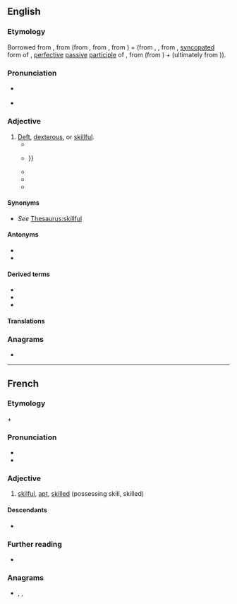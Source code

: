 ==English==
{{was wotd|2017|August|10}}

===Etymology===
Borrowed from {{bor|en|fr|adroit}}, from {{der|en|fr|à||on the; [[to]]}} (from {{der|en|fro|a||to; [[towards]]}}, from {{der|en|la|ad||to; towards}}, from {{der|en|ine-pro|*ád||[[at]]; [[near]]}}) + {{der|en|fr|droit||[[right#Noun|right]]}} (from {{der|en|fro|droit}}, {{m|fro|dreit}}, from {{der|en|VL.|*drēctus}}, [[Appendix:Glossary#syncope|syncopated]] form of {{der|en|la|dīrectus||laid [[straight#Adjective|straight]]; [[direct#Adjective|direct]], straight; [[level#Adjective|level]]; [[upright#Adjective|upright]]}}, [[Appendix:Glossary#perfective|perfective]] [[Appendix:Glossary#passive voice|passive]] [[Appendix:Glossary#participle|participle]] of {{m|la|dīrigō||to lay straight}}, from {{m|la|dis-||[[apart]], in [[two]]}} (from {{der|en|ine-pro|*dwís||[[twice]]; in two}}) + {{m|la|regō||to [[govern]], [[rule#Verb|rule]]; to [[guide#Verb|guide]], [[steer#Verb|steer]]}} (ultimately from {{der|en|ine-pro|*h₃réǵeti||to be [[straightening]], setting upright}})).

===Pronunciation===
* {{a|RP|GA}} {{IPA|/əˈdɹɔɪt/|lang=en}}
* {{rhymes|ɔɪt|lang=en}}

===Adjective===
{{en-adj|er|more}}

# [[deft|Deft]], [[dexterous]], or [[skillful]].
#* {{quote-book|author=William Hogarth|authorlink=William Hogarth|author2=Thomas Cook, engraver|chapter=Southwark Fair|title=Anecdotes of Mr. Hogarth, and Explanatory Descriptions of the Plates of Hogarth Restored. Engraved by Thomas Cook|location=London|publisher=Printed for the engraver, no. 38, {{w|Tavistock Street}}, {{w|Covent Garden}}; and G. and J. Robinson, {{w|Paternoster Row}}|year=1803|page=2|pageurl=https://books.google.com/books?id=itdFAQAAMAAJ&pg=RA2-PP6|oclc=4772793|passage=A ſimple lad, with a whip in one hand, and the other locked in the arm of a young girl, is ſo loſt in gaping aſtoniſhment, that an '''adroit''' branch of the family of the Filches is clearing his pockets of their contents.}}
#* {{quote-book|author=Robert Taylor|authorlink=Robert Taylor (Radical)|chapter=[Appendix:] False Representations|title=The Diegesis; being a Discovery of Origin, Evidences, and Early History of Christianity. Never before or elsewhere so Fully and Faithfully Set Forth|location=London|publisher={{w|Richard Carlile}}, 62, {{w|Fleet Street}}; John Brooks, 421, {{w|Oxford Street}}|year=1829|page=424|pageurl=https://books.google.com/books?id=pbgHAAAAQAAJ&pg=PA424|oclc=5193115|passage=[W]hile the press has teemed with a thousand better modes of defending Christianity, unbelievers had been asleep all the while, and dreamed of no '''adroiter''' methods of attacking it: {{...}}}}
#* {{RQ:Melville Moby-Dick|chapter=Stubb’s Supper|section=footnote|page=325|passage=By '''adroit''' management the wooden float is made to rise on the other side of the mass, so that now having girdled the whale, the chain is readily made to follow suit; and being slipped along the body, is at last locked fast round the smallest part of the tail, at the point of junction with its broad flukes or lobes.}}
#* {{quote-book|author=Denys Hay|authorlink=Denys Hay|title=Europe in the Fourteenth and Fifteenth Centuries|location=London|publisher=[[w:Longman|Longmans, Green & Co.]]|year=1966|oclc=468555254|passage=[O]ne basic economic problem defeated the ingenuity of even the '''adroitest''' Italian bankers&nbsp;– the balance of payments. It often happened that the exchange of commodies was so uneven that there were no funds in Bruges to settle accounts in Florence.}}
#* {{quote-book|author=William Diver|authorlink=William Diver|chapter=Phonology as Human Behavior|editors=Alan Huffman and Joseph Davis|title=Language: Communication and Human Behavior: The Linguistic Essays of William Diver|location=Leiden|publisher={{w|Brill Publishers}}|year=2012|page=308|pageurl=https://books.google.com/books?id=yOykgSF3gCAC&pg=PA308|isbn=978-90-04-20858-2|passage=[A] person is called right-handed because his right hand is more '''adroit''' than his left; confronted by any task requiring precision of control, wielding a tennis racket or a pencil, the right-handed person uses his right hand. Similarly, as among lip, apex of the tongue and dorsum, it is apparent that the apex is the most '''adroit''' of the three. It is not surprising then that, as has often been remarked, the apical sounds are generally more frequent than the others.}}

====Synonyms====
* ''See'' [[Thesaurus:skillful]]

====Antonyms====
* {{l|en|clumsy}}
* {{l|en|maladroit}}

====Derived terms====
* {{l|en|adroitness}}
* {{l|en|adroitly}}
* {{l|en|maladroit}}

====Translations====
{{trans-see|dexterous}}

===Anagrams===
* {{anagrams|en|Tirado}}

----

==French==

===Etymology===
{{m|fr|à}} + {{m|fr|droit}}

===Pronunciation===
* {{fr-IPA}}
* {{audio|Fr-adroit.ogg|Audio|lang=fr}}

===Adjective===
{{fr-adj}}

# [[skilful]], [[apt]], [[skilled]] (possessing skill, skilled)

====Descendants====
* {{desc|de|adrett|bor=1}}

===Further reading===
* {{R:TLFi}}

===Anagrams===
* {{l|fr|dorait}}, {{l|fr|rodait}}, {{l|fr|rôdait}}